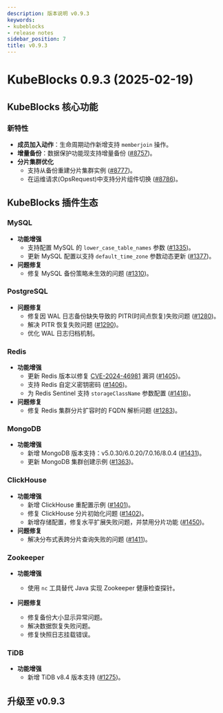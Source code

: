 ```yaml
---
description: 版本说明 v0.9.3
keywords:
- kubeblocks
- release notes
sidebar_position: 7
title: v0.9.3
---
```

# KubeBlocks 0.9.3 (2025-02-19)

## KubeBlocks 核心功能

### 新特性

- **成员加入动作**：生命周期动作新增支持 `memberjoin` 操作。
- **增量备份**：数据保护功能现支持增量备份 ([#8757](https://github.com/apecloud/kubeblocks/pull/8757))。
- **分片集群优化**
  - 支持从备份重建分片集群实例 ([#8777](https://github.com/apecloud/kubeblocks/pull/8777))。
  - 在运维请求(OpsRequest)中支持分片组件切换 ([#8786](https://github.com/apecloud/kubeblocks/pull/8786))。

## KubeBlocks 插件生态

### MySQL

- **功能增强**
  - 支持配置 MySQL 的 `lower_case_table_names` 参数 ([#1335](https://github.com/apecloud/kubeblocks-addons/pull/1335))。
  - 更新 MySQL 配置以支持 `default_time_zone` 参数动态更新 ([#1377](https://github.com/apecloud/kubeblocks-addons/pull/1377))。
- **问题修复**
  - 修复 MySQL 备份策略未生效的问题 ([#1310](https://github.com/apecloud/kubeblocks-addons/pull/1310))。

### PostgreSQL

- **问题修复**
  - 修复因 WAL 日志备份缺失导致的 PITR(时间点恢复)失败问题 ([#1280](https://github.com/apecloud/kubeblocks-addons/pull/1280))。
  - 解决 PITR 恢复失败问题 ([#1290](https://github.com/apecloud/kubeblocks-addons/pull/1290))。
  - 优化 WAL 日志归档机制。

### Redis

- **功能增强**
  - 更新 Redis 版本以修复 [CVE-2024-46981](https://access.redhat.com/security/cve/cve-2024-46981) 漏洞 ([#1405](https://github.com/apecloud/kubeblocks-addons/pull/1405))。
  - 支持 Redis 自定义密钥密码 ([#1406](https://github.com/apecloud/kubeblocks-addons/pull/1406))。
  - 为 Redis Sentinel 支持 `storageClassName` 参数配置 ([#1418](https://github.com/apecloud/kubeblocks-addons/pull/1418))。
- **问题修复**
  - 修复 Redis 集群分片扩容时的 FQDN 解析问题 ([#1283](https://github.com/apecloud/kubeblocks-addons/pull/1283))。

### MongoDB

- **功能增强**
  - 新增 MongoDB 版本支持：v5.0.30/6.0.20/7.0.16/8.0.4 ([#1431](https://github.com/apecloud/kubeblocks-addons/pull/1431))。
  - 更新 MongoDB 集群创建示例 ([#1363](https://github.com/apecloud/kubeblocks-addons/pull/1363))。

### ClickHouse

- **功能增强**
  - 新增 ClickHouse 重配置示例 ([#1401](https://github.com/apecloud/kubeblocks-addons/pull/1401))。
  - 修复 ClickHouse 分片初始化问题 ([#1402](https://github.com/apecloud/kubeblocks-addons/pull/1402))。
  - 新增存储配置，修复水平扩展失败问题，并禁用分片功能 ([#1450](https://github.com/apecloud/kubeblocks-addons/pull/1450))。
- **问题修复**
  - 解决分布式表跨分片查询失败的问题 ([#1411](https://github.com/apecloud/kubeblocks-addons/pull/1411))。

### Zookeeper

- **功能增强**
  - 使用 `nc` 工具替代 Java 实现 Zookeeper 健康检查探针。

- **问题修复**
  - 修复备份大小显示异常问题。
  - 解决数据恢复失败问题。
  - 修复快照日志挂载错误。

### TiDB

- **功能增强**
  - 新增 TiDB v8.4 版本支持 ([#1275](https://github.com/apecloud/kubeblocks-addons/pull/1275))。

## 升级至 v0.9.3